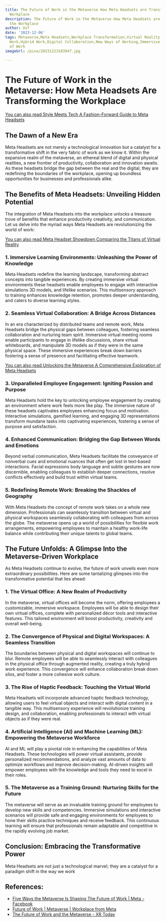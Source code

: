 ```yaml
---
title: The Future of Work in the Metaverse How Meta Headsets are Transforming the
  Workplace
description: The Future of Work in the Metaverse How Meta Headsets are Transforming
  the Workplace
author: Usf
date: '2023-12-06'
tags: Metaverse,Meta Headsets,Workplace Transformation,Virtual Reality,Augmented Reality,Remote
  Work,Hybrid Work,Digital Collaboration,New Ways of Working,Immersive Technologies,Future
  of Work
imageUrl: /pixa/20231223103947.jpg

---
```

# The Future of Work in the Metaverse: How Meta Headsets Are Transforming the Workplace

[You  can  also  read Style Meets Tech A Fashion-Forward Guide to Meta Headsets](Style%20Meets%20Tech%20A%20Fashion-Forward%20Guide%20to%20Meta%20Headsets)


##  The Dawn of a New Era

Meta Headsets are not merely  a technological innovation but a catalyst for  a transformative shift in the very fabric of  work as we know it. Within  the expansive realm of the metaverse,  an  ethereal blend of digital and physical realities, a new frontier  of productivity, collaboration and innovation awaits. As these headsets bridge the gap between the real and the digital,  they are redefining the boundaries of the workplace, opening up boundless opportunities for businesses and professionals alike.

## The Benefits of Meta Headsets: Unveiling Hidden Potential

The integration of Meta Headsets into the workplace unlocks a treasure trove of benefits that enhance productivity creativity, and communication. Let us delve  into the myriad ways Meta Headsets are revolutionizing the  world of work:

[You can also read Meta  Headset Showdown Comparing the Titans of Virtual Reality](Meta%20Headset%20Showdown%20Comparing%20the%20Titans%20of%20Virtual%20Reality)


### 1. Immersive Learning Environments: Unleashing the Power of Knowledge

Meta Headsets redefine the learning landscape, transforming abstract  concepts into tangible experiences. By creating immersive virtual environments  these headsets  enable employees to engage with interactive simulations 3D models,  and lifelike  scenarios. This multisensory approach to training enhances knowledge retention, promotes deeper understanding,  and caters to diverse learning styles.

### 2.  Seamless Virtual Collaboration: A Bridge Across Distances

In an era characterized by distributed  teams and remote work, Meta Headsets bridge the physical gaps between colleagues, fostering seamless collaboration and nurturing team spirit. Immersive virtual meeting rooms enable participants to engage in  lifelike discussions, share virtual whiteboards, and manipulate 3D models as if they were  in the same  physical space. These immersive experiences break down barriers fostering a  sense of presence and facilitating  effective teamwork.

[You can  also read Unlocking  the Metaverse A Comprehensive  Exploration of Meta Headsets](Unlocking%20the%20Metaverse%20A%20Comprehensive%20Exploration%20of%20Meta%20Headsets)


### 3. Unparalleled Employee Engagement:  Igniting Passion and Purpose

Meta Headsets  hold the  key to unlocking employee  engagement  by creating an environment  where work feels more like play. The immersive nature of these headsets captivates employees enhancing focus and motivation. Interactive simulations, gamified learning, and engaging  3D representations transform  mundane tasks into captivating experiences, fostering  a sense of purpose and satisfaction.

### 4. Enhanced Communication: Bridging the Gap Between Words and Emotions

Beyond verbal  communication, Meta Headsets  facilitate the conveyance of nonverbal  cues  and emotional nuances that often get  lost in text-based interactions. Facial expressions body  language and subtle gestures are now discernible, enabling  colleagues to establish deeper connections, resolve conflicts  effectively and build trust within virtual teams.

###  5. Redefining Remote  Work:  Breaking the  Shackles of Geography

With  Meta Headsets the concept of remote work takes on a whole new dimension. Professionals can seamlessly transition between virtual and physical workspaces seamlessly collaborating with colleagues  from across the globe. The metaverse opens up a world of possibilities for flexible work arrangements, empowering employees to maintain a healthy  work-life balance while contributing their unique talents to  global  teams.

##  The  Future  Unfolds: A Glimpse  Into the Metaverse-Driven Workplace

As Meta Headsets continue to evolve, the future  of work  unveils even more extraordinary possibilities. Here are some tantalizing glimpses into the transformative potential that lies ahead:

### 1. The Virtual Office: A New Realm of Productivity

In the metaverse, virtual  offices will become the  norm, offering employees a  customizable, immersive workspace. Employees will be able to design their own virtual offices,  complete with personalized décor tools and interactive features. This tailored environment will boost productivity, creativity and overall well-being.

### 2. The Convergence of Physical and Digital Workspaces: A Seamless Transition

The boundaries between physical  and digital workspaces will continue to blur. Remote employees will be able to seamlessly interact with colleagues in the physical office through augmented reality, creating a truly hybrid work experience. This convergence will enhance collaboration break down silos, and foster a more cohesive work culture.

### 3. The Rise of  Haptic Feedback: Touching the Virtual World

Meta Headsets will incorporate  advanced haptic feedback technology,  allowing users to feel virtual objects and interact  with digital content in a tangible way. This multisensory experience will revolutionize training design, and collaboration, enabling professionals  to interact  with virtual objects as if they were real.

### 4. Artificial  Intelligence (AI) and Machine  Learning (ML): Empowering the Metaverse Workforce

AI and ML will  play a pivotal role in enhancing the capabilities of Meta Headsets. These technologies will power virtual assistants, provide personalized recommendations,  and analyze vast amounts of data to  optimize workflows and improve decision-making. AI-driven insights will empower  employees with the knowledge and tools they need to excel in their roles.

### 5. The Metaverse as a Training Ground: Nurturing Skills for the  Future

The metaverse will serve  as an invaluable training ground for employees to develop new skills and competencies. Immersive simulations  and interactive scenarios will provide safe and engaging environments for employees to hone their skills practice techniques and receive feedback. This continuous learning will ensure that professionals remain adaptable and competitive in the rapidly evolving job market.

## Conclusion: Embracing the Transformative Power

Meta  Headsets are not just a technological marvel; they are a catalyst for a paradigm shift in the way we work

## References:
- [Five Ways the Metaverse Is Shaping The Future of Work | Meta - Facebook](https://about.fb.com/news/2023/05/how-the-metaverse-is-shaping-the-future-of-work/)
- [Future of Work | Metaverse | Workplace from Meta](https://www.workplace.com/future-of-work)
- [The Future of Work and the Metaverse - XR Today](https://www.xrtoday.com/mixed-reality/what-is-the-future-of-work-and-the-metaverse/)
